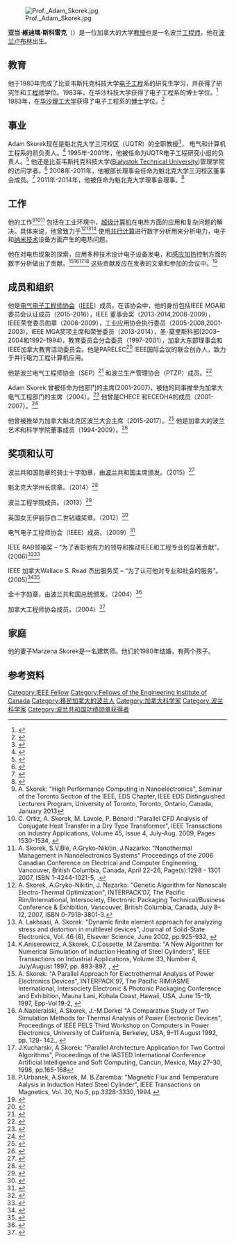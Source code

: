 [[Image:Prof._Adam_Skorek.jpg|thumb]]

'''亚当·維迪瑪·斯科雷克'''（{{lang-en|Adam Waldemar Skorek}}{{bd|1956年|12月24日|||}}）是一位加拿大的大学[[教授|教授]]也是一名波兰[[工程师|工程师]]。他在[[波兰|波兰]][[卢布林|卢布林]]出生。

==教育==
他于1980年完成了比亚韦斯托克科技大学[[电子工程|电子工程]]系的研究生学习，并获得了研究生和[[工程师|工程师]]学位。1983年，在华沙科技大学获得了电子工程系的博士学位。<ref>{{cite web|url = http://www.pb.edu.pl|title = Registered in Poland and in European Union by the Bialystok Technical University|accessdate = 2018-11-30|archive-date = 2018-11-11|archive-url = https://web.archive.org/web/20181111213425/https://pb.edu.pl/|dead-url = no}}</ref> 1983年，在[[华沙理工大学|华沙理工大学]]获得了电子工程系的[[博士|博士]]学位。<ref>{{cite web |url = http://www.pw.edu.pl |title = Diploma issued by the Warsaw University of Technology |accessdate = 2020-09-29 |archive-date = 2006-08-19 |archive-url = https://web.archive.org/web/20060819212712/http://www.mpw.pw.edu.pl/pdf/kwie6.pdf |dead-url = no }}</ref>

==事业==
Adam Skorek现在是魁北克大学三河校区（UQTR）的全职教授<ref>{{cite web | url = https://oraprdnt.uqtr.uquebec.ca/pls/public/gidw006b?owa_cote=R393CA3435 | title = Université du Québec at Trois-Rivières (UQTR, publicly available resolution number R393CA3435, May 27, 1995 | accessdate = 2016-04-06 | archive-date = 2016-03-04 | archive-url = https://web.archive.org/web/20160304000409/https://oraprdnt.uqtr.uquebec.ca/pls/public/gidw006b?owa_cote=R393CA3435 | dead-url = no }}</ref>， 电气和计算机工程系的前负责人。<ref>{{cite web|url = https://oraprdnt.uqtr.uquebec.ca/pls/public/gidw006b?owa_cote=2004-CA488-04.01-R4794|title = Université du Québec at Trois-Rivières (UQTR), publicly available resolution number 2004-CA488-04.01-R4794, April 24, 2004|accessdate = 2016-04-06|archive-date = 2016-03-03|archive-url = https://web.archive.org/web/20160303184456/https://oraprdnt.uqtr.uquebec.ca/pls/public/gidw006b?owa_cote=2004-CA488-04.01-R4794|dead-url = no}}</ref> 1995年-2001年，他被任命为UQTR电子工程研究小组的负责人。<ref>{{cite web | url= http://www.grei.ca | title= Research Group on Industrial Electronics | accessdate= 2018-11-30 | archive-date= 2008-09-19 | archive-url= https://web.archive.org/web/20080919142528/http://www.grei.ca/ | dead-url= no }}</ref> 他还是比亚韦斯托克科技大学([[Białystok_Technical_University|Białystok Technical University]])管理学院的访问学者。<ref>{{cite web | url=http://www.kil.pb.bialystok.pl/index.php?site=prac&nr=31 | title=Visiting Professor at the Bialystok Technical University | access-date=2016-04-06 | archive-url=https://web.archive.org/web/20090106214606/http://www.kil.pb.bialystok.pl/index.php?site=prac&nr=31 | archive-date=2009-01-06 | dead-url=yes }}</ref> 2008年-2011年，他被部长理事会任命为魁北克大学三河校区董事会成员。<ref>{{cite web |url=http://www.premier-ministre.gouv.qc.ca/actualites/communiques/2008/nominations/2008-08-27/skorek_adam.asp |title=Member of the Board of Directors of the University of Quebec at Trois-Rivières |deadurl=yes |archiveurl=https://web.archive.org/web/20140811184017/http://www.premier-ministre.gouv.qc.ca/actualites/communiques/2008/nominations/2008-08-27/skorek_adam.asp |archivedate=2014-08-11 |accessdate=2016-04-06 }}</ref> 2011年-2014年，他被任命为魁北克大学理事会理事。<ref>{{cite web |url=http://www.premier-ministre.gouv.qc.ca/actualites/communiques/2011/nominations/2011-02-22/skorek_adam.asp |title=Member of the Board of Governors of the University of Quebec |deadurl=yes |archiveurl=https://web.archive.org/web/20140811184015/http://www.premier-ministre.gouv.qc.ca/actualites/communiques/2011/nominations/2011-02-22/skorek_adam.asp |archivedate=2014-08-11 |accessdate=2016-04-06 }}</ref>

==工作==
他的工作<ref>A. Skorek: "High Performance Computing in Nanoelectronics", Seminar of the Toronto Section of the IEEE, EDS Chapter, IEEE EDS Distinguished Lecturers Program, University of Toronto, Toronto, Ontario, Canada, January 2013</ref><ref>C. Ortiz, A. Skorek, M. Lavoie, P. Bénard :"Parallel CFD Analysis of Conjugate Heat Transfer in a Dry Type Transformer", IEEE Transactions on Industry Applications, Volume 45, Issue 4, July-Aug. 2009, Pages 1530-1534, {{doi|10.1109/TIA.2009.2023561}}</ref><ref>A. Skorek, S.V.Blé, A.Gryko-Nikitin, J.Nazarko: "Nanothermal Management in Nanoelectronics Systems" Proceedings of the 2006 Canadian Conference on Electrical and Computer Engineering, Vancouver, British Columbia, Canada, April 22–26, Page(s):1298 - 1301 2007, ISBN 1-4244-1021-5,  {{doi|10.1109/CCECE.2007.330}}.</ref> 包括在工业环境中，[[超级计算机|超级计算机]]在电热方面的应用和复杂问题的解决。具体来说，他曾致力于<ref>A. Skorek, A.Gryko-Nikitin, J. Nazarko: "Genetic Algorithm for Nanoscale Electro-Thermal Optimization", INTERPACK’07, The Pacific Rim/International, Intersociety, Electronic Packaging Technical/Business Conference & Exhibition, Vancouver, British Columbia, Canada, July 8–12, 2007,  ISBN 0-7918-3801-3.</ref><ref>A. Lakhsasi, A. Skorek: "Dynamic finite element approach for analyzing stress and distortion in multilevel devices", Journal of Solid-State Electronics, Vol. 46 (6), Elsevier Science, June 2002, pp.925-932, {{ISSN|0038-1101}} {{cite web | url = http://www.sciencedirect.com | title = www.sciencedirect.com | accessdate = 2020-09-29 | archive-date = 2018-05-11 | archive-url = https://web.archive.org/web/20180511125310/https://www.sciencedirect.com/ | dead-url = no }}</ref><ref>K.Aniserowicz, A.Skorek, C.Cossette, M.Zaremba: "A New Algorithm for Numerical Simulation of Induction Heating of Steel Cylinders", IEEE Transactions on Industrial Applications, Volume 33,  Number 4, July/August 1997, pp. 893-897, {{ISSN|0093-9994}}, {{doi|10.1109/28.605729}}</ref> 使用[[并行计算|并行计算]]进行数字分析用来分析电力，电子和[[纳米技术|纳米技术]]设备方面产生的电热问题。

他在对电热现象的探索，应用多种技术设计电子设备发电，和[[感应加热|感应加热]]控制方面的数字分析做出了贡献。<ref>A. Skorek: "A Parallel Approach for Electrothermal Analysis of Power Electronics Devices", INTERPACK’97, The Pacific RIM/ASME International, Intersociety Electronic & Photonic Packaging Conference and Exhibition, Mauna Lani, Kohala Coast, Hawaii, USA, June 15–19, 1997, Epp-Vol.19-2, {{cite book | url = http://catalog.asme.org/ConferencePublications/PrintBook/1997_Proceedings_Pacific.cfm | title = Advances in Electronic Packaging | volume = 2 | pages = 2019-2022 | isbn = 0-7918-1559-5 | access-date = 2016-04-06 | archive-date = 2007-05-02 | archive-url = https://web.archive.org/web/20070502195504/http://catalog.asme.org/ConferencePublications/PrintBook/1997_Proceedings_Pacific.cfm | dead-url = yes }}</ref><ref>A.Napieralski, A.Skorek, J.-M.Dorkel "A Comparative Study of Two Simulation Methods for Thermal Analysis of Power Electronic Devices", Proceedings  of  IEEE PELS Third Workshop on Computers in Power Electronics, University of California,  Berkeley, USA, 9–11 August 1992, pp. 129- 142., {{doi|10.1109/CIPE.1992.247285}}</ref><ref>J.Kucharski, A.Skorek: "Parallel Architecture Application for Two Control Algorithms", Proceedings of the IASTED International Conference Artificial Intelligence and Soft Computing, Cancun, Mexico, May 27–30, 1998, pp.165-168</ref><ref>P.Urbanek, A.Skorek, M. B.Zaremba: "Magnetic Flux and Temperature Aalysis in Induction Hated Steel Cylinder", IEEE Transactions on Magnetics, Vol. 30, No.5, pp.3328-3330, 1994 {{DOI|10.1109/20.312650}}</ref> 这些贡献反应在发表的文章和参加的会议中。<ref>{{cite web | url= http://ieeexplore.ieee.org/search/searchresult.jsp?newsearch=true&queryText=skorek | title= IEEE Xplore Digital Library | accessdate= 2016-04-06 | archive-date= 2018-09-01 | archive-url= https://web.archive.org/web/20180901080604/https://ieeexplore.ieee.org/search/searchresult.jsp?newsearch=true&queryText=skorek | dead-url= no }}</ref>

==成员和组织==
他是[[电气电子工程师协会|电气电子工程师协会]]（[[IEEE|IEEE]]）成员。在该协会中，他的身份包括IEEE MGA和委员会认证成员（2015-2016），IEEE 董事会奖（2013-2014,2008-2009），IEEE荣誉委员勋章（2008-2009），工业应用协会执行委员（2005-2008,2001-2003)，IEEE MGA奖项主席和荣誉委员（2013-2014），圣-莫里斯科部(2003–2004和1992–1994)，教育委员会分会委员（1997-2001），加拿大东部理事会和IEEE加拿大教育活动委员会。他是PARELEC<ref>{{cite web| url= http://www2.computer.org/portal/web/csdl/proceedings/p#4| title= IEEE Computer Society| accessdate= 2016-04-06| archive-date= 2014-08-08| archive-url= https://web.archive.org/web/20140808134819/http://www.computer.org/portal/web/csdl/proceedings/p#4| dead-url= no}}</ref> IEEE国际会议的联合创办人，致力于并行电力工程计算机应用。

他是波兰电气工程师协会（SEP）<ref>{{cite web| url=http://www.sep.com.pl/index_en.html| title=Association of Polish Electrical Engineers SEP| deadurl=yes| archiveurl=https://web.archive.org/web/20140808044954/http://www.sep.com.pl/index_en.html| archivedate=2014-08-08| accessdate=2016-04-06}}</ref> 和波兰生产管理协会（PTZP）成员。<ref>{{cite web |url=http://www.ptzp.org.pl/s1/Strona_glowna |title=Polish Association of Production Management PTZP |accessdate=2016-04-06 |archive-date=2016-04-06 |archive-url=https://web.archive.org/web/20160406102915/http://www.ptzp.org.pl/s1/Strona_glowna |dead-url=no }}</ref>

Adam Skorek 曾被任命为他部门的主席(2001-2007)，被他的同事推举为加拿大电气工程部门的主席（2004）。<ref>{{cite web | url=http://chece-dgeic.gel.ulaval.ca/en/executive/index.chtml | title=Canadian Heads and Chairs of Electrical and Computer Engineering (CHECE) | accessdate=2016-04-06 | archive-date=2009-09-25 | archive-url=https://web.archive.org/web/20090925015625/http://chece-dgeic.gel.ulaval.ca/en/executive/index.chtml | dead-url=no }}</ref> 他曾是CHECE 和ECEDHA的成员（2001-2007）。<ref>{{cite web | url=http://ecedha.org/ | title=Electrical and Computer Engineering Departments Heads Association (ECEDHA) | accessdate=2016-04-06 | archive-date=2016-04-03 | archive-url=https://web.archive.org/web/20160403102833/http://www.ecedha.org/ | dead-url=no }}</ref>

他曾被推举为加拿大魁北克区波兰大会主席（2015-2017）。<ref>{{cite web| url=  http://www.kpk.org/quebec| title=  Canadian Polish Congress - District Quebec| deadurl=  yes| archiveurl=  https://web.archive.org/web/20151231165430/http://www.kpk.org/quebec| archivedate=  2015-12-31| accessdate=  2016-04-06}}</ref> 他是加拿大的波兰艺术和科学学院董事成员（1994-2009）。<ref>{{cite web | url= http://www.biblioteka.info/indexen.htm | title= Polish Institute of Arts and Sciences in Canada | deadurl= yes | archiveurl= https://web.archive.org/web/20140701204549/http://biblioteka.info/indexen.htm | archivedate= 2014-07-01 | accessdate= 2016-04-06 }}</ref>

==奖项和认可==

波兰共和国勋章的骑士十字勋章，由[[波兰|波兰]]共和国主席颁发。（2015）<ref>{{cite web| url=http://blogue.uqtr.ca/2015/11/20/le-professeur-adam-skorek-chevalier-de-lordre-du-merite-de-la-republique-de-pologne/| title=Recipient of the Knight's Cross of the Order of Merit of the Republic of Poland| accessdate=2016-04-06| archive-date=2016-03-04| archive-url=https://web.archive.org/web/20160304085001/http://blogue.uqtr.ca/2015/11/20/le-professeur-adam-skorek-chevalier-de-lordre-du-merite-de-la-republique-de-pologne/| dead-url=no}}</ref>

魁北克大学州长勋章。（2014）<ref>{{cite web| url= http://www.uquebec.ca/reseau/fr/reseau-de-luq/la-vie-en-reseau/prix-et-honneurs/medailles-de-lassemblee-des-gouverneurs| title= Recipient of the Medal of Governors of the University of Quebec| accessdate= 2016-04-06| archive-date= 2016-03-04| archive-url= https://web.archive.org/web/20160304200303/http://www.uquebec.ca/reseau/fr/reseau-de-luq/la-vie-en-reseau/prix-et-honneurs/medailles-de-lassemblee-des-gouverneurs| dead-url= no}}</ref>

波兰工程学院成员。（2013）<ref>{{cite web| url= http://www.akademiainzynierska.pl/index.php?option=com_content&view=article&id=98&Itemid=75| title= Full Member of the Academy of Engineering in Poland| accessdate= 2016-04-06| archive-date= 2016-03-28| archive-url= https://web.archive.org/web/20160328071808/http://www.akademiainzynierska.pl/index.php?id=98&itemid=75&option=com_content&view=article| dead-url= no}}</ref>

英国女王伊丽莎白二世钻禧奖章。（2012）<ref>{{cite web | url= http://www.gg.ca/honour.aspx?id=249297&t=13&ln=Skorek | title= Recipient of the Queen Elizabeth II Diamond Jubilee Medal | accessdate= 2016-04-06 | archive-date= 2016-03-04 | archive-url= https://web.archive.org/web/20160304205118/http://www.gg.ca/honour.aspx?id=249297&t=13&ln=Skorek | dead-url= no }}</ref>

电气电子工程师协会（IEEE）成员。（2009）<ref>{{cite web |url = http://www.ieee.org/membership_services/membership/fellows/fellowsDirectory.html# |title = IEEE Fellow Directory |publisher = [[IEEE|IEEE]] |accessdate = {{Format date|2014|07|30}} |archive-date = 2014-07-09 |archive-url = https://web.archive.org/web/20140709215023/http://www.ieee.org/membership_services/membership/fellows/fellowsDirectory.html |dead-url = no }}</ref>

IEEE RAB领袖奖 – “为了表彰他有力的领导和推动IEEE和工程专业的显著贡献”。(2006)<ref>{{cite web| url=http://www.ieee.ca/awards/2007.php| title=IEEE Canada 2007 Awards listing| accessdate=2016-04-06| archive-date=2014-07-14| archive-url=https://web.archive.org/web/20140714152455/http://www.ieee.ca/awards/2007.php| dead-url=no}}</ref><ref>{{cite web| url=http://www.ieee.org/web/volunteers/mga/home/Awards/leadership_awd.html| title=IEEE RAB/MGA Leadership Award description| access-date=2016-04-06| archive-url=https://web.archive.org/web/20081024231218/http://www.ieee.org/web/volunteers/mga/home/Awards/leadership_awd.html| archive-date=2008-10-24| dead-url=yes}}</ref>

IEEE 加拿大Wallace S. Read 杰出服务奖 – “为了认可他对专业和社会的服务”。(2005)<ref>{{cite web | url=http://www.ieee.ca/awards/may06/wsr.htm | title=IEEE Canada 2004 Awards Listing | accessdate=2016-04-06 | archive-date=2015-09-24 | archive-url=https://web.archive.org/web/20150924032853/http://www.ieee.ca/awards/may06/wsr.htm | dead-url=no }}</ref><ref>{{cite web |url=http://www.ieee.ca/awards/descriptions.htm |title=IEEE Canada Wallace S. Read Outstanding Service Award description |accessdate=2016-04-06 |archive-date=2016-03-03 |archive-url=https://web.archive.org/web/20160303184051/http://www.ieee.ca/awards/descriptions.htm |dead-url=no }}</ref>

金十字勋章，由波兰共和国总统颁发。（2004）<ref>{{cite journal |url=http://publications.gc.ca/gazette/archives/p1/2004/2004-04-24/pdf/g1-13817.pdf |title=Canada Gazette part I - Government House - Awards to Canadians |journal=[[Canada_Gazette|Canada Gazette]] |year=2004 |volume=138 |issue=17 |pages=1252 |publisher=[[Government_of_Canada|Government of Canada]] |access-date=2016-04-06 |archive-date=2016-03-04 |archive-url=https://web.archive.org/web/20160304065211/http://publications.gc.ca/gazette/archives/p1/2004/2004-04-24/pdf/g1-13817.pdf |dead-url=no }}</ref>

加拿大工程师协会成员。（2004）<ref>{{cite web|url=http://eic-ici.ca/honours_awards/fellows.html|title=EIC Fellows|publisher=[[Engineering_Institute_of_Canada|Engineering Institute of Canada]]|accessdate={{Format date|2014|07|30}}|deadurl=yes|archiveurl=https://web.archive.org/web/20140808051625/http://eic-ici.ca/honours_awards/fellows.html|archivedate=2014年8月8日|df=}}</ref>

==家庭==
他的妻子Marzena Skorek是一名建筑师。他们於1980年结婚，有两个孩子。

==参考资料==
{{Reflist|30em}}

{{DEFAULTSORT:Skorek, Adam Waldemar}}
[[Category:IEEE_Fellow|Category:IEEE Fellow]]
[[Category:Fellows_of_the_Engineering_Institute_of_Canada|Category:Fellows of the Engineering Institute of Canada]]
[[Category:移民加拿大的波兰人|Category:移民加拿大的波兰人]]
[[Category:加拿大科学家|Category:加拿大科学家]]
[[Category:波兰科学家|Category:波兰科学家]]
[[Category:波兰共和国功绩勋章获得者|Category:波兰共和国功绩勋章获得者]]
